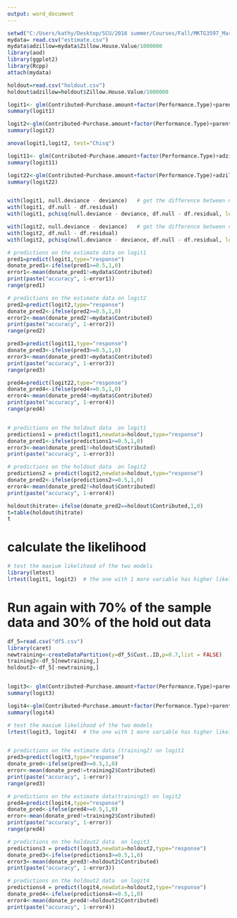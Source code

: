 ```yaml
---
output: word_document
---
```

```r
setwd("C:/Users/kathy/Desktop/SCU/2016 summer/Courses/Fall/MKTG3597_Marketing Analytics/MKTG3597_MarketingAnalytics/Group Project")
mydata= read.csv("estimate.csv")
mydata$adzillow=mydata$Zillow.House.Value/1000000
library(aod)
library(ggplot2)
library(Rcpp)
attach(mydata)

holdout=read.csv("holdout.csv")
holdout$adzillow=holdout$Zillow.House.Value/1000000

logit1<- glm(Contributed~Purchase.amount+factor(Performance.Type)+parent.or.not+adzillow,  family="binomial") 
summary(logit1)

logit2<-glm(Contributed~Purchase.amount+factor(Performance.Type)+parent.or.not+adzillow+Special.campain,  family="binomial") 
summary(logit2)

anova(logit1,logit2, test="Chisq")

logit11<- glm(Contributed~Purchase.amount+factor(Performance.Type)+adzillow+Special.campain+parent.or.not*Nutcracker, ,data=mydata,family="binomial")
summary(logit11)

logit22<-glm(Contributed~Purchase.amount+factor(Performance.Type)+adzillow+Special.campain+parent.or.not*Nutcracker, data = mydata, family="binomial") 
summary(logit22)


with(logit1, null.deviance - deviance)   # get the difference between null deviance and deviance to check the model fitness just what F-Stats' function
with(logit1, df.null - df.residual)
with(logit1, pchisq(null.deviance - deviance, df.null - df.residual, lower.tail = FALSE))

with(logit2, null.deviance - deviance)   # get the difference between null deviance and deviance to check the model fitness just what F-Stats' function
with(logit2, df.null - df.residual)
with(logit2, pchisq(null.deviance - deviance, df.null - df.residual, lower.tail = FALSE))

# predictions on the estimate data on logit1
pred1=predict(logit1,type="response")
donate_pred1<-ifelse(pred1>=0.5,1,0)
error1<-mean(donate_pred1!=mydata$Contributed)
print(paste("accuracy", 1-error1))
range(pred1)

# predictions on the estimate data on logit2
pred2=predict(logit2,type="response")
donate_pred2<-ifelse(pred2>=0.5,1,0)
error2<-mean(donate_pred2!=mydata$Contributed)
print(paste("accuracy", 1-error2))
range(pred2)

pred3=predict(logit11,type="response")
donate_pred3<-ifelse(pred3>=0.5,1,0)
error3<-mean(donate_pred3!=mydata$Contributed)
print(paste("accuracy", 1-error3))
range(pred3)

pred4=predict(logit22,type="response")
donate_pred4<-ifelse(pred4>=0.5,1,0)
error4<-mean(donate_pred4!=mydata$Contributed)
print(paste("accuracy", 1-error4))
range(pred4)


# predictions on the holdout data  on logit1
predictions1 = predict(logit1,newdata=holdout,type="response")
donate_pred1<-ifelse(predictions1>=0.5,1,0)
error3<-mean(donate_pred1!=holdout$Contributed)
print(paste("accuracy", 1-error3))

# predictions on the holdout data  on logit2
predictions2 = predict(logit2,newdata=holdout,type="response")
donate_pred2<-ifelse(predictions2>=0.5,1,0)
error4<-mean(donate_pred2!=holdout$Contributed)
print(paste("accuracy", 1-error4))

holdout$hitrate<-ifelse(donate_pred2==holdout$Contributed,1,0)
t=table(holdout$hitrate)
t
```

# calculate the likelihood
```r
# test the maxium likelihood of the two models
library(lmtest)
lrtest(logit1, logit2)  # the one with 1 more variable has higher likelihood
```


# Run again with 70% of the sample data and 30% of the hold out data
```r
df_5=read.csv("df5.csv")
library(caret)
newtraining<-createDataPartition(y=df_5$Cust..ID,p=0.7,list = FALSE)
training2<-df_5[newtraining,]
holdout2<-df_5[-newtraining,]


logit3<- glm(Contributed~Purchase.amount+factor(Performance.Type)+parent.or.not+adzillow, data =training2,  family="binomial") 
summary(logit3)

logit4<-glm(Contributed~Purchase.amount+factor(Performance.Type)+parent.or.not+adzillow+Special.campain, data =training2, family="binomial") 
summary(logit4)

# test the maxium likelihood of the two models
lrtest(logit3, logit4)  # the one with 1 more variable has higher likelihood


# predictions on the estimate data (training2) on logit1
pred3=predict(logit3,type="response")
donate_pred<-ifelse(pred3>=0.5,1,0)
error<-mean(donate_pred!=training2$Contributed)
print(paste("accuracy", 1-error))
range(pred3)

# predictions on the estimate data(training2) on logit2
pred4=predict(logit4,type="response")
donate_pred<-ifelse(pred4>=0.5,1,0)
error<-mean(donate_pred!=training2$Contributed)
print(paste("accuracy", 1-error))
range(pred4)

# predictions on the holdout2 data  on logit3
predictions3 = predict(logit3,newdata=holdout2,type="response")
donate_pred3<-ifelse(predictions3>=0.5,1,0)
error3<-mean(donate_pred3!=holdout2$Contributed)
print(paste("accuracy", 1-error3))

# predictions on the holdout2 data  on logit4
predictions4 = predict(logit4,newdata=holdout2,type="response")
donate_pred4<-ifelse(predictions4>=0.5,1,0)
error4<-mean(donate_pred4!=holdout2$Contributed)
print(paste("accuracy", 1-error4))
```

